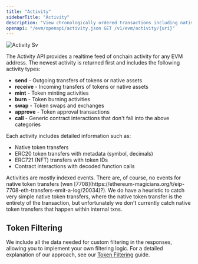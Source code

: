 ```yaml
---
title: "Activity"
sidebarTitle: "Activity"
description: "View chronologically ordered transactions including native transfers, ERC20 movements, NFT transfers, and decoded contract interactions."
openapi: "/evm/openapi/activity.json GET /v1/evm/activity/{uri}"
---
```



![Activity Sv](/images/activity.svg)

The Activity API provides a realtime feed of onchain activity for any EVM address.
The newest activity is returned first and includes the following activity types:

- **send** - Outgoing transfers of tokens or native assets
- **receive** - Incoming transfers of tokens or native assets  
- **mint** - Token minting activities
- **burn** - Token burning activities
- **swap** - Token swaps and exchanges
- **approve** - Token approval transactions
- **call** - Generic contract interactions that don't fall into the above categories

Each activity includes detailed information such as:
- Native token transfers
- ERC20 token transfers with metadata (symbol, decimals)
- ERC721 (NFT) transfers with token IDs
- Contract interactions with decoded function calls

<SupportedChains endpoint="activity" />

<Callout type="info">
Activities are mostly indexed events. There are, of course, no events for native token transfers (wen [7708](https://ethereum-magicians.org/t/eip-7708-eth-transfers-emit-a-log/20034)?). We do have a heuristic to catch very simple native token transfers, where the native token transfer is the entirety of the transaction, but unfortunately we don't currently catch native token transfers that happen within internal txns.
</Callout>

## Token Filtering

We include all the data needed for custom filtering in the responses, allowing you to implement your own filtering logic. For a detailed explanation of our approach, see our [Token Filtering](/token-filtering) guide.
